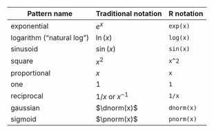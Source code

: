 
<!-- the official list of pattern-book functions and their names -->

Pattern name | Traditional notation       |  R notation
------------|---------------------|--------------
exponential | $e^x$               | `exp(x)`
logarithm ("natural log")  | $\ln(x)$            | `log(x)`
sinusoid    | $\sin(x)$           | `sin(x)`
square      | $x^2$               | `x^2`
proportional| $x$                 | `x`
one         | $1$                 | `1`
reciprocal  | $1/x$ or $x^{-1}$   | `1/x`
gaussian    | $\dnorm(x)$         | `dnorm(x)`
sigmoid     | $\pnorm(x)$         | `pnorm(x)`
